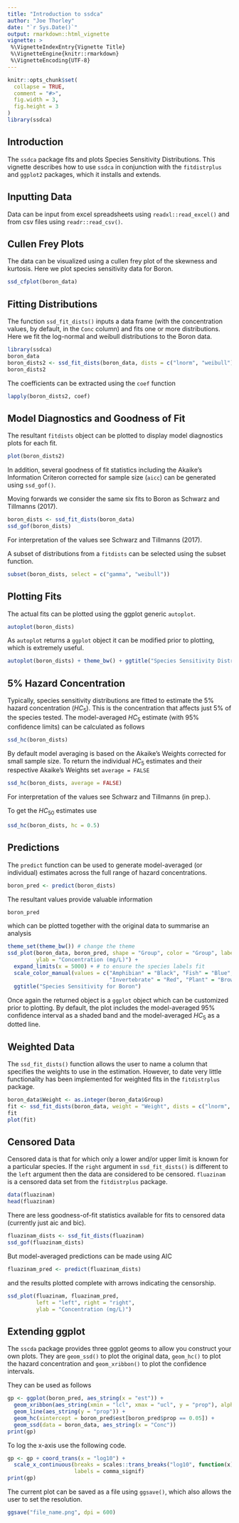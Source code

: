 ```yaml
---
title: "Introduction to ssdca"
author: "Joe Thorley"
date: "`r Sys.Date()`"
output: rmarkdown::html_vignette
vignette: >
 %\VignetteIndexEntry{Vignette Title}
 %\VignetteEngine{knitr::rmarkdown}
 %\VignetteEncoding{UTF-8}
---
```


```r
knitr::opts_chunk$set(
  collapse = TRUE,
  comment = "#>",
  fig.width = 3,
  fig.height = 3
)
library(ssdca)
```


## Introduction

The `ssdca` package fits and plots Species Sensitivity Distributions.
This vignette describes how to use `ssdca` in conjunction with 
the `fitdistrplus` and `ggplot2` packages, which it installs and extends.

## Inputting Data

Data can be input from excel spreadsheets using `readxl::read_excel()` 
and from csv files using `readr::read_csv()`.

## Cullen Frey Plots

The data can be visualized using a cullen frey plot of the skewness and kurtosis.
Here we plot species sensitivity data for Boron.

```r
ssd_cfplot(boron_data)
```

## Fitting Distributions

The function `ssd_fit_dists()` inputs a data frame (with the concentration values, 
by default, in the `Conc` column) and fits one or more distributions.
Here we fit the log-normal and weibull distributions to the Boron data.
```r
library(ssdca)
boron_data
boron_dists2 <- ssd_fit_dists(boron_data, dists = c("lnorm", "weibull"))
boron_dists2
```

The coefficients can be extracted using the `coef` function
```r
lapply(boron_dists2, coef)
```

## Model Diagnostics and Goodness of Fit

The resultant `fitdists` object can be plotted to display model diagnostics plots for each fit.
```r
plot(boron_dists2)
```

In addition, several goodness of fit statistics including the Akaike's Information Criteron corrected for sample size (`aicc`) can be generated using `ssd_gof()`.

Moving forwards we consider the same six fits to Boron as Schwarz and Tillmanns (2017).
```r
boron_dists <- ssd_fit_dists(boron_data)
ssd_gof(boron_dists)
```
For interpretation of the values see Schwarz and Tillmanns (2017).

A subset of distributions from a `fitdists` can be selected using the subset function.
```r
subset(boron_dists, select = c("gamma", "weibull"))
```

## Plotting Fits

The actual fits can be plotted using the ggplot generic `autoplot`.
```r
autoplot(boron_dists)
```

As `autoplot` returns a `ggplot` object it can be modified prior to plotting, 
which is extremely useful.
```r
autoplot(boron_dists) + theme_bw() + ggtitle("Species Sensitivity Distributions for Boron")
```

## 5% Hazard Concentration

Typically, species sensitivity distributions are fitted to estimate the 5% hazard concentration ($HC_5$).
This is the concentration that affects just 5% of the species tested.
The model-averaged $HC_5$ estimate (with 95% confidence limits) can be calculated as follows
```r
ssd_hc(boron_dists)
```
By default model averaging is based on the Akaike's Weights corrected for small sample size.
To return the individual $HC_5$ estimates and their respective Akaike's Weights set `average = FALSE`
```r
ssd_hc(boron_dists, average = FALSE)
```
For interpretation of the values see Schwarz and Tillmanns (in prep.).

To get the $HC_50$ estimates use
```r
ssd_hc(boron_dists, hc = 0.5)
```

## Predictions

The `predict` function can be used to generate model-averaged (or individual) 
estimates across the full range of hazard concentrations.
```r
boron_pred <- predict(boron_dists)
```

The resultant values provide valuable information
```r
boron_pred
```
which can be plotted together with the original data to summarise an analysis
```r
theme_set(theme_bw()) # change the theme
ssd_plot(boron_data, boron_pred, shape = "Group", color = "Group", label = "Species",
         ylab = "Concentration (mg/L)") + 
  expand_limits(x = 5000) + # to ensure the species labels fit
  scale_color_manual(values = c("Amphibian" = "Black", "Fish" = "Blue", 
                                "Invertebrate" = "Red", "Plant" = "Brown")) +
  ggtitle("Species Sensitivity for Boron")
```

Once again the returned object is a `ggplot` object which can be customized prior to plotting.
By default, the plot includes the model-averaged 95% confidence interval as a shaded band and 
the model-averaged $HC_5$ as a dotted line.

## Weighted Data

The `ssd_fit_dists()` function allows the user to name a column that specifies
the weights to use in the estimation. 
However, to date very little functionality has been implemented for weighted fits in the `fitdistrplus` package.
```r
boron_data$Weight <- as.integer(boron_data$Group)
fit <- ssd_fit_dists(boron_data, weight = "Weight", dists = c("lnorm", "weibull"))
fit
plot(fit)
```

## Censored Data

Censored data is that for which only a lower and/or upper limit is known for a particular species. 
If the `right` argument in `ssd_fit_dists()` is different to the `left` argument then the data are considered to be censored. 
`fluazinam` is a censored data set from the `fitdistrplus` package.

```r
data(fluazinam)
head(fluazinam)
```

There are less goodness-of-fit statistics available for
fits to censored data (currently just aic and bic).
```r
fluazinam_dists <- ssd_fit_dists(fluazinam)
ssd_gof(fluazinam_dists)
```
But model-averaged predictions can be made using AIC
```r
fluazinam_pred <- predict(fluazinam_dists)
```
and the results plotted complete with arrows indicating the censorship.
```r
ssd_plot(fluazinam, fluazinam_pred, 
         left = "left", right = "right", 
         ylab = "Concentration (mg/L)")
```

## Extending ggplot

The `sscda` package provides three ggplot geoms to allow you construct your own plots.
They are `geom_ssd()` to plot the original data, 
`geom_hc()` to plot the hazard concentration and `geom_xribbon()` to plot the confidence intervals.

They can be used as follows

```r
gp <- ggplot(boron_pred, aes_string(x = "est")) + 
  geom_xribbon(aes_string(xmin = "lcl", xmax = "ucl", y = "prop"), alpha = 0.2) +
  geom_line(aes_string(y = "prop")) +
  geom_hc(xintercept = boron_pred$est[boron_pred$prop == 0.05]) +
  geom_ssd(data = boron_data, aes_string(x = "Conc"))
print(gp)
```    

To log the x-axis use the following code.
```r
gp <- gp + coord_trans(x = "log10") +
  scale_x_continuous(breaks = scales::trans_breaks("log10", function(x) 10^x),
                     labels = comma_signif)
print(gp)
```

The current plot can be saved as a file using `ggsave()`,
which also allows the user to set the resolution.
```r
ggsave("file_name.png", dpi = 600)
```
